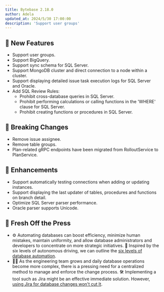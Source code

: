 ```yaml
---
title: Bytebase 2.18.0
author: Adela
updated_at: 2024/5/30 17:00:00
description: 'Support user groups'
---
```



## 🚀 New Features

- Support user groups.
- Support BigQuery.
- Support sync schema for SQL Server.
- Support MongoDB cluster and direct connection to a node within a cluster.
- Support displaying detailed issue task execution logs for SQL Server and Oracle.
- Add SQL Review Rules:
  - Prohibit cross-database queries in SQL Server.
  - Prohibit performing calculations or calling functions in the 'WHERE' clause for SQL Server.
  - Prohibit creating functions or procedures in SQL Server.

## 🔔 Breaking Changes

- Remove issue assignee.
- Remove table groups.
- Plan-related gRPC endpoints have been migrated from RolloutService to PlanService.

## 🎄 Enhancements

- Support automatically testing connections when adding or updating instances.
- Support displaying the last updater of tables, procedures and functions on branch detail.
- Optimize SQL Server parser performance.
- Oracle parser supports Unicode.

## 📰 Fresh Off the Press

- ⚙️ Automating databases can boost efficiency, minimize human mistakes, maintain uniformity, and allow database administrators and developers to concentrate on more strategic initiatives. 🚗 Inspired by the six levels of autonomous driving, we can outline the [six levels of database automation](/blog/database-automation-levels/).
- 🧑‍💻 As the engineering team grows and daily database operations become more complex, there is a pressing need for a centralized method to manage and enforce the change process. 🛠️ Implementing a tool such as Jira might be an effective immediate solution. However, [using Jira for database changes won't cut It](/blog/use-jira-for-database-change/).

<InstallUpgrade />
